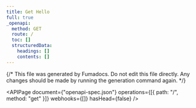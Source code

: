---
title: Get Hello
full: true
_openapi:
  method: GET
  route: /
  toc: []
  structuredData:
    headings: []
    contents: []
---

{/* This file was generated by Fumadocs. Do not edit this file directly. Any changes should be made by running the generation command again. */}

<APIPage document={"openapi-spec.json"} operations={[{ path: "/", method: "get" }]} webhooks={[]} hasHead={false} />
